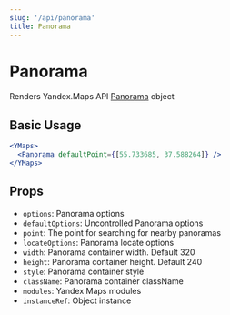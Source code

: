 ```yaml
---
slug: '/api/panorama'
title: Panorama
---
```


# Panorama

Renders Yandex.Maps API [Panorama][panorama] object

## Basic Usage

```jsx
<YMaps>
  <Panorama defaultPoint={[55.733685, 37.588264]} />
</YMaps>
```

## Props

- `options`: Panorama options
- `defaultOptions`: Uncontrolled Panorama options
- `point`: The point for searching for nearby panoramas
- `locateOptions`: Panorama locate options
- `width`: Panorama container width. Default 320
- `height`: Panorama container height. Default 240
- `style`: Panorama container style
- `className`: Panorama container className
- `modules`: Yandex Maps modules
- `instanceRef`: Object instance

[panorama]:
  https://tech.yandex.ru/maps/doc/jsapi/2.1/ref/reference/panorama.Player-docpage/
